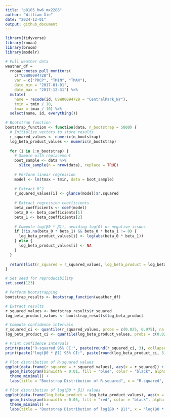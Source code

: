 ```yaml
---
title: "p8105_hw6_mx2286"
author: "William Xie"
date: "2024-12-01"
output: github_document
---
```


```r
library(tidyverse)
library(rnoaa)
library(broom)
library(modelr)
```

```r
# Pull weather data
weather_df = 
  rnoaa::meteo_pull_monitors(
    c("USW00094728"),
    var = c("PRCP", "TMIN", "TMAX"), 
    date_min = "2017-01-01",
    date_max = "2017-12-31") %>%
  mutate(
    name = recode(id, USW00094728 = "CentralPark_NY"),
    tmin = tmin / 10,
    tmax = tmax / 10) %>%
  select(name, id, everything())

# Bootstrap function
bootstrap_function <- function(data, n_bootstrap = 5000) {
  # Initialize vectors to store results
  r_squared_values <- numeric(n_bootstrap)
  log_beta_product_values <- numeric(n_bootstrap)
  
  for (i in 1:n_bootstrap) {
    # Sample with replacement
    boot_sample <- data %>%
      slice_sample(n = nrow(data), replace = TRUE)
    
    # Perform linear regression
    model <- lm(tmax ~ tmin, data = boot_sample)
    
    # Extract R^2
    r_squared_values[i] <- glance(model)$r.squared
    
    # Extract regression coefficients
    beta_coefficients <- coef(model)
    beta_0 <- beta_coefficients[1]
    beta_1 <- beta_coefficients[2]
    
    # Compute log(β0 * β1), avoiding log(0) or negative issues
    if (!is.na(beta_0 * beta_1) && beta_0 * beta_1 != 0) {
      log_beta_product_values[i] <- log(abs(beta_0 * beta_1))
    } else {
      log_beta_product_values[i] <- NA
    }
  }
  
  return(list(r_squared = r_squared_values, log_beta_product = log_beta_product_values))
}

# Set seed for reproducibility
set.seed(123)

# Perform bootstrapping
bootstrap_results <- bootstrap_function(weather_df)

# Extract results
r_squared_values <- bootstrap_results$r_squared
log_beta_product_values <- bootstrap_results$log_beta_product

# Compute confidence intervals
r_squared_ci <- quantile(r_squared_values, probs = c(0.025, 0.975), na.rm = TRUE)
log_beta_product_ci <- quantile(log_beta_product_values, probs = c(0.025, 0.975), na.rm = TRUE)

# Print confidence intervals
print(paste("R-squared 95% CI:", paste(round(r_squared_ci, 3), collapse = " - ")))
print(paste("log(β0 * β1) 95% CI:", paste(round(log_beta_product_ci, 3), collapse = " - ")))

# Plot distribution of R-squared values
ggplot(data.frame(r_squared = r_squared_values), aes(x = r_squared)) +
  geom_histogram(binwidth = 0.01, fill = "blue", color = "black", alpha = 0.7) +
  theme_minimal() +
  labs(title = "Bootstrap Distribution of R-squared", x = "R-squared", y = "Frequency")

# Plot distribution of log(β0 * β1) values
ggplot(data.frame(log_beta_product = log_beta_product_values), aes(x = log_beta_product)) +
  geom_histogram(binwidth = 0.05, fill = "red", color = "black", alpha = 0.7) +
  theme_minimal() +
  labs(title = "Bootstrap Distribution of log(β0 * β1)", x = "log(β0 * β1)", y = "Frequency")
```
```r

```

